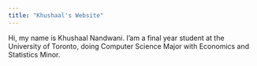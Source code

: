 ```yaml
---
title: "Khushaal's Website"
---
```


Hi, my name is Khushaal Nandwani. I'am a final year student at the University of Toronto, doing Computer Science Major with Economics and Statistics Minor.
